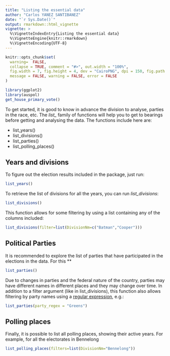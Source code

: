 ```yaml
---
title: "Listing the essential data"
author: "Carlos YANEZ SANTIBANEZ"
date: "`r Sys.Date()`"
output: rmarkdown::html_vignette
vignette: >
  %\VignetteIndexEntry{Listing the essential data}
  %\VignetteEngine{knitr::rmarkdown}
  %\VignetteEncoding{UTF-8}
---
```


```r

knitr::opts_chunk$set(
  warning=  FALSE,
  collapse = TRUE, comment = "#>", out.width = "100%",
  fig.width = 7, fig.height = 4, dev = "CairoPNG", dpi = 150, fig.path = "vignettes/lists",
  message = FALSE, warning = FALSE, error = FALSE
)

library(ggplot2)
library(auspol)
get_house_primary_vote()

```

To get started, it is good to know in advance the division to analyse, parties in the race, etc. The *list_* family of functions will help you to get to bearings before getting and analysing the data. The functions include here are:

- list_years()
- list_divisions()
- list_parties()
- list_polling_places()

## Years and divisions

To figure out the election results included in the package, just run:

```r
list_years()

```

To retrieve the list of divisions for all the years, you can run *list_divisions*:

```r
list_divisions()
```

This function allows for some filtering by using a list containing any of the columns included:

```r
list_divisions(filter=list(DivisionNm=c("Batman","Cooper")))
```

## Political Parties

It is recommended to explore the list of parties that have participated in the elections in the data. For this **

```r

list_parties()

```

Due to changes in parties and the federal nature of the country, parties may have different names in different places and they may change over time. In addition to a filter argument (like in list_divisions), this function also allows filtering by party names using  a [regular expression](https://en.wikipedia.org/wiki/Regular_expression), e.g.:

```r
list_parties(party_regex = "Greens")
```

## Polling places

Finally, it is possible to list all polling places, showing their active years. For example, for all the electorates in Bennelong

```r
list_polling_places(filters=list(DivisionNm="Bennelong"))
```
